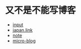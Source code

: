 # 又不是不能写博客

- [input](./input)
- [japan.link](./japan.link)
- [note](./note)
- [micro-blog](./micro-blog)


<div className="grid place-content-center">
  <RichImage
    caption="我有一个博客，名字叫“又不是不能写博客”，你帮我生成一张头图"
    className="w-full md:w-80"
    src="images/2024-02-28-19-01-02.png"
  />
</div>

